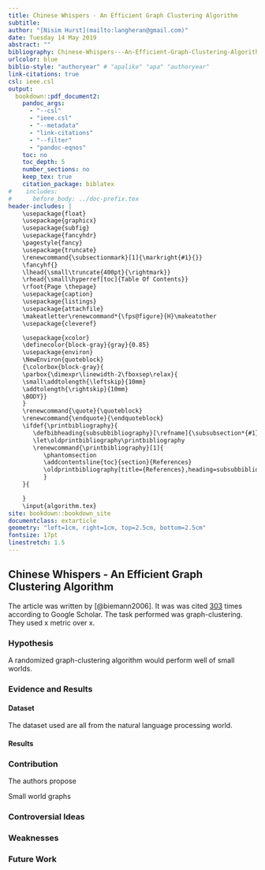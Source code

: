 ---
title: Chinese Whispers - An Efficient Graph Clustering Algorithm
subtitle:
author: "[Nisim Hurst](mailto:langheran@gmail.com)"
date: Tuesday 14 May 2019
abstract: ""
bibliography: Chinese-Whispers---An-Efficient-Graph-Clustering-Algorithm/Chinese-Whispers---An-Efficient-Graph-Clustering-Algorithm.bib
urlcolor: blue
biblio-style: "authoryear" # "apalike" "apa" "authoryear"
link-citations: true
csl: ieee.csl
output:
  bookdown::pdf_document2:
    pandoc_args:
      - "--csl"
      - "ieee.csl"
      - "--metadata"
      - "link-citations"
      - "--filter"
      - "pandoc-eqnos"
    toc: no
    toc_depth: 5
    number_sections: no
    keep_tex: true
    citation_package: biblatex
#    includes:
#      before_body: ../doc-prefix.tex
header-includes: |
    \usepackage{float}
    \usepackage{graphicx}
    \usepackage{subfig}
    \usepackage{fancyhdr}
    \pagestyle{fancy}
    \usepackage{truncate}
    \renewcommand{\subsectionmark}[1]{\markright{#1}{}}
    \fancyhf{}
    \lhead{\small\truncate{400pt}{\rightmark}}
    \rhead{\small\hyperref[toc]{Table Of Contents}}
    \rfoot{Page \thepage}
    \usepackage{caption}
    \usepackage{listings}
    \usepackage{attachfile}
    \makeatletter\renewcommand*{\fps@figure}{H}\makeatother
    \usepackage{cleveref}

    \usepackage{xcolor}
    \definecolor{block-gray}{gray}{0.85}
    \usepackage{environ}
    \NewEnviron{quoteblock}
    {\colorbox{block-gray}{
    \parbox{\dimexpr\linewidth-2\fboxsep\relax}{
    \small\addtolength{\leftskip}{10mm}
    \addtolength{\rightskip}{10mm}
    \BODY}}
    }
    \renewcommand{\quote}{\quoteblock}
    \renewcommand{\endquote}{\endquoteblock}
    \ifdef{\printbibliography}{
       \defbibheading{subsubbibliography}[\refname]{\subsubsection*{#1}}
       \let\oldprintbibliography\printbibliography
       \renewcommand{\printbibliography}[1]{
          \phantomsection
          \addcontentsline{toc}{section}{References}
          \oldprintbibliography[title={References},heading=subsubbibliography]
          }
    }{

    }
    \input{algorithm.tex}
site: bookdown::bookdown_site
documentclass: extarticle
geometry: "left=1cm, right=1cm, top=2.5cm, bottom=2.5cm"
fontsize: 17pt
linestretch: 1.5
---
\label{toc}

## Chinese Whispers - An Efficient Graph Clustering Algorithm
The article was written by [@biemann2006]. It was was cited [303](https://scholar.google.com/scholar?cites=11936713141221423099&as_sdt=2005&sciodt=0,5&hl=en) times according to Google Scholar. The task performed was graph-clustering. They used x metric over x.

### Hypothesis

A randomized graph-clustering algorithm would perform well of small worlds.

### Evidence and Results

#### Dataset

The dataset used are all from the natural language processing world. 

#### Results

### Contribution

The authors propose 

\begin{algorithm}[H]
	\caption{Chinese Whispers}\label{al1}
	\begin{algorithmic}[1]
		\INPUT{An initial graph $G$ of $V$ multidimensional vectors to be clustered; A maximum number of iterations $maxiterations$ }
		\OUTPUT{An assignment of the clusters for each vertex $\in$ $ G.V $}
		\Procedure{ChineseWhispers}{$G$}
            \Foreach{ vertex $(i, v) \in enum(G.V)$}
                \State class($v_i$) $\gets i$
            \EndForeach
            \While{$maxiterations>0$}
                \State $maxiterations \gets maxiterations-1$ 
            \EndWhile
            \State\Return ClusterAssignments
		\EndProcedure
	\end{algorithmic}
\end{algorithm}

Small world graphs 

### Controversial Ideas

### Weaknesses

### Future Work